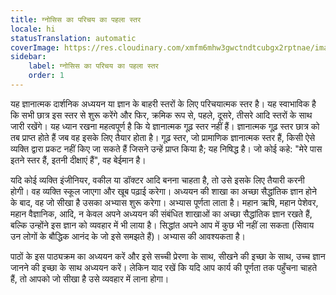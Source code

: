 ```yaml
---
title: ग्नोसिस का परिचय का पहला स्तर
locale: hi
statusTranslation: automatic
coverImage: https://res.cloudinary.com/xmfm6mhw3gwctndtcubgx2rptnae/image/upload/v1741354450/small_cover_introduccion_a_la_gnosis_57a3fc8d72.webp
sidebar:
    label: ग्नोसिस का परिचय का पहला स्तर
    order: 1
---
```

यह ज्ञानात्मक दार्शनिक अध्ययन या ज्ञान के बाहरी स्तरों के लिए परिचयात्मक स्तर है। यह स्वाभाविक है कि सभी छात्र इस स्तर से शुरू करेंगे और फिर, क्रमिक रूप से, पहले, दूसरे, तीसरे आदि स्तरों के साथ जारी रखेंगे। यह ध्यान रखना महत्वपूर्ण है कि ये ज्ञानात्मक गूढ़ स्तर नहीं हैं। ज्ञानात्मक गूढ़ स्तर छात्र को तब प्राप्त होते हैं जब वह इसके लिए तैयार होता है। गूढ़ स्तर, जो प्रामाणिक ज्ञानात्मक स्तर हैं, किसी ऐसे व्यक्ति द्वारा प्रकट नहीं किए जा सकते हैं जिसने उन्हें प्राप्त किया है; यह निषिद्ध है। जो कोई कहे: "मेरे पास इतने स्तर हैं, इतनी दीक्षाएं हैं", वह बेईमान है।

यदि कोई व्यक्ति इंजीनियर, वकील या डॉक्टर आदि बनना चाहता है, तो उसे इसके लिए तैयारी करनी होगी। वह व्यक्ति स्कूल जाएगा और खूब पढ़ाई करेगा। अध्ययन की शाखा का अच्छा सैद्धांतिक ज्ञान होने के बाद, वह जो सीखा है उसका अभ्यास शुरू करेगा। अभ्यास पूर्णता लाता है। महान ऋषि, महान पेशेवर, महान वैज्ञानिक, आदि, न केवल अपने अध्ययन की संबंधित शाखाओं का अच्छा सैद्धांतिक ज्ञान रखते हैं, बल्कि उन्होंने इस ज्ञान को व्यवहार में भी लाया है। सिद्धांत अपने आप में कुछ भी नहीं ला सकता (सिवाय उन लोगों के बौद्धिक आनंद के जो इसे समझते हैं)। अभ्यास की आवश्यकता है।

पाठों के इस पाठ्यक्रम का अध्ययन करें और इसे सच्ची प्रेरणा के साथ, सीखने की इच्छा के साथ, उच्च ज्ञान जानने की इच्छा के साथ अध्ययन करें। लेकिन याद रखें कि यदि आप कार्य की पूर्णता तक पहुँचना चाहते हैं, तो आपको जो सीखा है उसे व्यवहार में लाना होगा।
